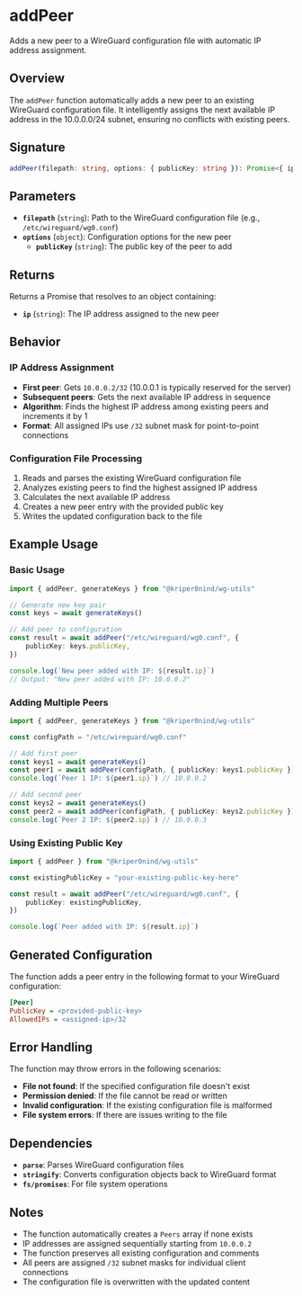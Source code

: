 # addPeer

Adds a new peer to a WireGuard configuration file with automatic IP address assignment.

## Overview

The `addPeer` function automatically adds a new peer to an existing WireGuard configuration file. It intelligently assigns the next available IP address in the 10.0.0.0/24 subnet, ensuring no conflicts with existing peers.

## Signature

```ts
addPeer(filepath: string, options: { publicKey: string }): Promise<{ ip: string }>
```

## Parameters

- **`filepath`** (`string`): Path to the WireGuard configuration file (e.g., `/etc/wireguard/wg0.conf`)
- **`options`** (`object`): Configuration options for the new peer
  - **`publicKey`** (`string`): The public key of the peer to add

## Returns

Returns a Promise that resolves to an object containing:
- **`ip`** (`string`): The IP address assigned to the new peer

## Behavior

### IP Address Assignment
- **First peer**: Gets `10.0.0.2/32` (10.0.0.1 is typically reserved for the server)
- **Subsequent peers**: Gets the next available IP address in sequence
- **Algorithm**: Finds the highest IP address among existing peers and increments it by 1
- **Format**: All assigned IPs use `/32` subnet mask for point-to-point connections

### Configuration File Processing
1. Reads and parses the existing WireGuard configuration file
2. Analyzes existing peers to find the highest assigned IP address
3. Calculates the next available IP address
4. Creates a new peer entry with the provided public key
5. Writes the updated configuration back to the file

## Example Usage

### Basic Usage
```ts
import { addPeer, generateKeys } from "@kriper0nind/wg-utils"

// Generate new key pair
const keys = await generateKeys()

// Add peer to configuration
const result = await addPeer("/etc/wireguard/wg0.conf", {
    publicKey: keys.publicKey,
})

console.log(`New peer added with IP: ${result.ip}`)
// Output: "New peer added with IP: 10.0.0.2"
```

### Adding Multiple Peers
```ts
import { addPeer, generateKeys } from "@kriper0nind/wg-utils"

const configPath = "/etc/wireguard/wg0.conf"

// Add first peer
const keys1 = await generateKeys()
const peer1 = await addPeer(configPath, { publicKey: keys1.publicKey })
console.log(`Peer 1 IP: ${peer1.ip}`) // 10.0.0.2

// Add second peer
const keys2 = await generateKeys()
const peer2 = await addPeer(configPath, { publicKey: keys2.publicKey })
console.log(`Peer 2 IP: ${peer2.ip}`) // 10.0.0.3
```

### Using Existing Public Key
```ts
import { addPeer } from "@kriper0nind/wg-utils"

const existingPublicKey = "your-existing-public-key-here"

const result = await addPeer("/etc/wireguard/wg0.conf", {
    publicKey: existingPublicKey,
})

console.log(`Peer added with IP: ${result.ip}`)
```

## Generated Configuration

The function adds a peer entry in the following format to your WireGuard configuration:

```ini
[Peer]
PublicKey = <provided-public-key>
AllowedIPs = <assigned-ip>/32
```

## Error Handling

The function may throw errors in the following scenarios:
- **File not found**: If the specified configuration file doesn't exist
- **Permission denied**: If the file cannot be read or written
- **Invalid configuration**: If the existing configuration file is malformed
- **File system errors**: If there are issues writing to the file

## Dependencies

- **`parse`**: Parses WireGuard configuration files
- **`stringify`**: Converts configuration objects back to WireGuard format
- **`fs/promises`**: For file system operations

## Notes

- The function automatically creates a `Peers` array if none exists
- IP addresses are assigned sequentially starting from `10.0.0.2`
- The function preserves all existing configuration and comments
- All peers are assigned `/32` subnet masks for individual client connections
- The configuration file is overwritten with the updated content